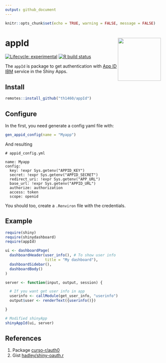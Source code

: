 ```yaml
---
output: github_document
---
```


```r
knitr::opts_chunk$set(echo = TRUE, warning = FALSE, message = FALSE)
```

# appId <img src='man/figures/hexsticker.png' align="right" height="139" />

<!-- badges: start -->
[![Lifecycle: experimental](https://img.shields.io/badge/lifecycle-experimental-orange.svg)](https://www.tidyverse.org/lifecycle/#experimental)
[![R build status](https://github.com/th1460/appId/workflows/R-CMD-check/badge.svg)](https://github.com/th1460/appId/actions)
<!-- badges: end -->

The `appId` is package to get authentication with [App ID IBM](https://www.ibm.com/cloud/app-id) service in the Shiny Apps.

## Install

```r

remotes::install_github("th1460/appId")

```

## Configure

In the first, you need generate a config yaml file with:

```r

gen_appid_config(name = "Myapp")

```

And resulting

```
# appid_config.yml

name: Myapp
config:
  key: !expr Sys.getenv("APPID_KEY")
  secret: !expr Sys.getenv("APPID_SECRET")
  redirect_uri: !expr Sys.getenv("APP_URL")
  base_url: !expr Sys.getenv("APPID_URL")
  authorize: authorization
  access: token
  scope: openid

```

You should too, create a `.Renviron` file with the credentials.

## Example

```r

require(shiny)
require(shinydashboard)
require(appId)

ui <- dashboardPage(
  dashboardHeader(user_info(), # To show user info
                  title = "My dashboard"),
  dashboardSidebar(),
  dashboardBody()
)

server <- function(input, output, session) {

  # If you want get user info in app
  userinfo <- callModule(get_user_info, "userinfo")
  output$user <- renderText({userinfo()})

}

# Modified shinyApp
shinyAppId(ui, server)

```

## References

1. Package [curso-r/auth0](https://github.com/curso-r/auth0)
2. Gist [hadley/shiny-oauth.r](https://gist.github.com/hadley/144c406871768d0cbe66b0b810160528)
